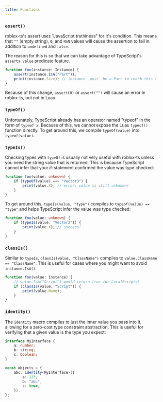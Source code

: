 ```yaml
---
title: Functions
---
```


### `assert()`
roblox-ts's assert uses "JavaScript truthiness" for it's condition. This means that `""` (empty string), `0`, and `NaN` values will cause the assertion to fail in addition to `undefined` and `false`.

The reason for this is so that we can take advantage of TypeScript's `asserts value` predicate feature.
```ts
function foo(instance: Instance) {
	assert(instance.IsA("Part"));
	print(instance.Size); // instance _must_ be a Part to reach this line
}
```

Because of this change, `assert(0)` or `assert("")` will cause an error in roblox-ts, but not in Luau.

### `typeOf()`
Unfortunately, TypeScript already has an operator named "typeof" in the form of `typeof x`. Because of this, we cannot expose the Luau `typeof()` function directly. To get around this, we compile `typeOf(value)` into `typeof(value)`.

### `typeIs()`
Checking types with `typeOf` is usually not very useful with roblox-ts unless you need the string value that is returned. This is because TypeScript cannot infer that your if-statement confirmed the value was type checked:

```ts
function foo(value: unknown) {
    if (typeOf(value) === "Vector3") {
        print(value.X); // error: value is still unknown!
    }
}
```

To get around this, `typeIs(value, "type")` compiles to `typeof(value) == "type"` and helps TypeScript infer the value was type checked:

```ts
function foo(value: unknown) {
    if (typeIs(value, "Vector3")) {
        print(value.X); // success!
    }
}
```

### `classIs()`
Similar to `typeIs`, `classIs(value, "ClassName")` compiles to `value.ClassName == "ClassName"`. This is useful for cases where you might want to avoid `instance.IsA()`.

```ts
function foo(value: Instance) {
    // value.IsA("Script") would return true for LocalScripts!
    if (classIs(value, "Script")) {
        print(value.Name);
    }
}
```

### `identity()`

The `identity` macro compiles to just the inner value you pass into it, allowing for a zero-cost type constraint abstraction. This is useful for verifying that a given value is the type you expect:

```ts
interface MyInterface {
	a: number;
	b: string;
	c: boolean;
}

const objects = {
	abc: identity<MyInterface>({
		a: 123,
		b: "abc",
		c: true,
	}),
};
```
